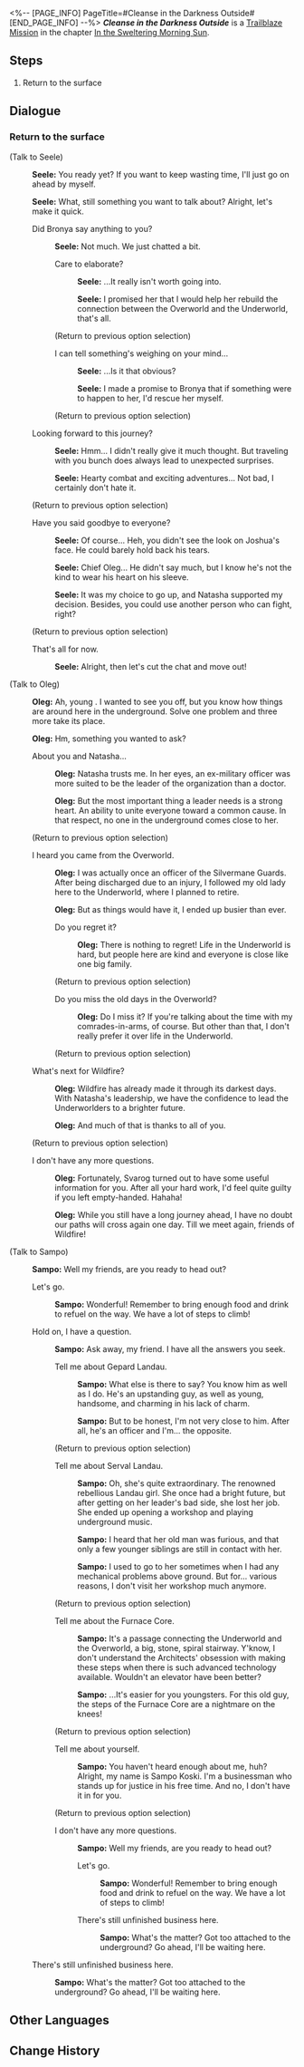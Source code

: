 <%-- [PAGE_INFO]
PageTitle=#Cleanse in the Darkness Outside#
[END_PAGE_INFO] --%>
{{Stub|Dialogue.}}
{{Mission Infobox
|id            = 1011003
|title         = 
|image         = Mission Cleanse in the Darkness Outside.png{{subst:void|<!--$UPLOAD:<<SpriteOutput/Chronicle/1011003.png>-<Mission Cleanse in the Darkness Outside.png>-<Fate's Atlas Images>>-->}}
|type          = Trailblaze
|event_name    = 
|chapter       = In the Sweltering Morning Sun
|requirements  = 
* [[Trailblaze Mission]] ''[[Not Good With Farewells]]'' completed
* Reach [[Equilibrium Level]] 1
|summary       = You avoid the guards and reach the workshop, "Neverwinter," where you secure the cooperation of Serval, who will guide you to the Silvermane Guard Restricted Zone and the location of the Stellaron.
|characters    = Oleg; Sampo; Seele; Trailblazer
|startLocation = [[Jarilo-VI]] - [[Boulder Town]]
|world         = Jarilo-VI
|area          = Boulder Town
|prev          = Not Good With Farewells
|next          = Unattainable Idol
|rewards       = Trailblaze EXP*300; Condensed Aether*3; Credit*8,000
}}
'''''Cleanse in the Darkness Outside''''' is a [[Trailblaze Mission]] in the chapter [[In the Sweltering Morning Sun]].

==Steps==
# Return to the surface

<!--
==Gameplay Notes==

--><!--
==Trial Character==

-->
==Dialogue==
{{Stub Dialogue}}

===Return to the surface{{subst:void|<!--101100112-->}}===
{{Mission Description|type=trailblaze|location=Boulder Town|The longer you stay in this giant underground space, the harder it is to differentiate between the cold rock ceiling and the sky.<br />It's time to return to the surface... But you wouldn't be able to without any help &mdash; because if you could, you would've already done so, isn't that right?<br />The members of Wildfire extends Bronya's greetings to you and are willing to guide you... But you can't be too picky about the guide.<br />Prepare yourself mentally and leave with Sampo.}}
{{Dialogue Start}}

;(Talk to Seele)
:{{A|VO chapter1 6 seele 224.ogg}} '''Seele:''' You ready yet? If you want to keep wasting time, I'll just go on ahead by myself.
:{{A|VO chapter1 6 seele 225.ogg}} '''Seele:''' What, still something you want to talk about? Alright, let's make it quick.
:{{DIcon|Talk}} Did Bronya say anything to you?
::{{A|VO chapter1 6 seele 226.ogg}} '''Seele:''' Not much. We just chatted a bit.
::{{DIcon|Arrow}} Care to elaborate?
:::{{A|VO chapter1 6 seele 227.ogg}} '''Seele:''' ...It really isn't worth going into.
:::{{A|VO chapter1 6 seele 228.ogg}} '''Seele:''' I promised her that I would help her rebuild the connection between the Overworld and the Underworld, that's all.
::;(Return to previous option selection)
::{{DIcon|Arrow}} I can tell something's weighing on your mind...
:::{{A|VO chapter1 6 seele 229.ogg}} '''Seele:''' ...Is it that obvious?
:::{{A|VO chapter1 6 seele 230.ogg}} '''Seele:''' I made a promise to Bronya that if something were to happen to her, I'd rescue her myself.
::;(Return to previous option selection)
:{{DIcon|Talk}} Looking forward to this journey?
::{{A|VO chapter1 6 seele 231.ogg}} '''Seele:''' Hmm... I didn't really give it much thought. But traveling with you bunch does always lead to unexpected surprises.
::{{A|VO chapter1 6 seele 232.ogg}} '''Seele:''' Hearty combat and exciting adventures... Not bad, I certainly don't hate it.
:;(Return to previous option selection)
:{{DIcon|Talk}} Have you said goodbye to everyone?
::{{A|VO chapter1 6 seele 233.ogg}} '''Seele:''' Of course... Heh, you didn't see the look on Joshua's face. He could barely hold back his tears.
::{{A|VO chapter1 6 seele 234.ogg}} '''Seele:''' Chief Oleg... He didn't say much, but I know he's not the kind to wear his heart on his sleeve.
::{{A|VO chapter1 6 seele 235.ogg}} '''Seele:''' It was my choice to go up, and Natasha supported my decision. Besides, you could use another person who can fight, right?
:;(Return to previous option selection)
:{{DIcon|Exit}} That's all for now.
::{{A|VO chapter1 6 seele 236.ogg}} '''Seele:''' Alright, then let's cut the chat and move out!

;(Talk to Oleg)
:{{A|VO chapter1 6 oleg 208 m.ogg}} {{A|VO chapter1 6 oleg 208 f.ogg}} '''Oleg:''' Ah, young {{MC|f=lady|m=lad}}. I wanted to see you off, but you know how things are around here in the underground. Solve one problem and three more take its place.
:{{A|VO chapter1 6 oleg 209.ogg}} '''Oleg:''' Hm, something you wanted to ask?
:{{DIcon|Talk}} About you and Natasha...
::{{A|VO chapter1 6 oleg 210.ogg}} '''Oleg:''' Natasha trusts me. In her eyes, an ex-military officer was more suited to be the leader of the organization than a doctor.
::{{A|VO chapter1 6 oleg 211.ogg}} '''Oleg:''' But the most important thing a leader needs is a strong heart. An ability to unite everyone toward a common cause. In that respect, no one in the underground comes close to her.
:;(Return to previous option selection)
:{{DIcon|Talk}} I heard you came from the Overworld.
::{{A|VO chapter1 6 oleg 212.ogg}} '''Oleg:''' I was actually once an officer of the Silvermane Guards. After being discharged due to an injury, I followed my old lady here to the Underworld, where I planned to retire.
::{{A|VO chapter1 6 oleg 213.ogg}} '''Oleg:''' But as things would have it, I ended up busier than ever.
::{{DIcon|Arrow}} Do you regret it?
:::{{A|VO chapter1 6 oleg 214.ogg}} '''Oleg:''' There is nothing to regret! Life in the Underworld is hard, but people here are kind and everyone is close like one big family.
::;(Return to previous option selection)
::{{DIcon|Arrow}} Do you miss the old days in the Overworld?
:::{{A|VO chapter1 6 oleg 215.ogg}} '''Oleg:''' Do I miss it? If you're talking about the time with my comrades-in-arms, of course. But other than that, I don't really prefer it over life in the Underworld.
::;(Return to previous option selection)
:{{DIcon|Talk}} What's next for Wildfire?
::{{A|VO chapter1 6 oleg 216.ogg}} '''Oleg:''' Wildfire has already made it through its darkest days. With Natasha's leadership, we have the confidence to lead the Underworlders to a brighter future.
::{{A|VO chapter1 6 oleg 217.ogg}} '''Oleg:''' And much of that is thanks to all of you.
:;(Return to previous option selection)
:{{DIcon|Exit}} I don't have any more questions.
::{{A|VO chapter1 6 oleg 218.ogg}} '''Oleg:''' Fortunately, Svarog turned out to have some useful information for you. After all your hard work, I'd feel quite guilty if you left empty-handed. Hahaha!
::{{A|VO chapter1 6 oleg 219.ogg}} '''Oleg:''' While you still have a long journey ahead, I have no doubt our paths will cross again one day. Till we meet again, friends of Wildfire!

;(Talk to Sampo)
:{{A|VO chapter1 6 sampo 211.ogg}} '''Sampo:''' Well my friends, are you ready to head out?
:{{DIcon|Arrow}} Let's go.
::{{A|VO chapter1 6 sampo 212.ogg}} '''Sampo:''' Wonderful! Remember to bring enough food and drink to refuel on the way. We have a lot of steps to climb!
:{{DIcon|Arrow}} Hold on, I have a question.
::{{A|VO chapter1 6 sampo 213.ogg}} '''Sampo:''' Ask away, my friend. I have all the answers you seek.
::{{DIcon|Talk}} Tell me about Gepard Landau.
:::{{A|VO chapter1 6 sampo 214.ogg}} '''Sampo:''' What else is there to say? You know him as well as I do. He's an upstanding guy, as well as young, handsome, and charming in his lack of charm.
:::{{A|VO chapter1 6 sampo 215.ogg}} '''Sampo:''' But to be honest, I'm not very close to him. After all, he's an officer and I'm... the opposite.
::;(Return to previous option selection)
::{{DIcon|Talk}} Tell me about Serval Landau.
:::{{A|VO chapter1 6 sampo 216.ogg}} '''Sampo:''' Oh, she's quite extraordinary. The renowned rebellious Landau girl. She once had a bright future, but after getting on her leader's bad side, she lost her job. She ended up opening a workshop and playing underground music.
:::{{A|VO chapter1 6 sampo 217.ogg}} '''Sampo:''' I heard that her old man was furious, and that only a few younger siblings are still in contact with her.
:::{{A|VO chapter1 6 sampo 218.ogg}} '''Sampo:''' I used to go to her sometimes when I had any mechanical problems above ground. But for... various reasons, I don't visit her workshop much anymore.
::;(Return to previous option selection)
::{{DIcon|Talk}} Tell me about the Furnace Core.
:::{{A|VO chapter1 6 sampo 219.ogg}} '''Sampo:''' It's a passage connecting the Underworld and the Overworld, a big, stone, spiral stairway. Y'know, I don't understand the Architects' obsession with making these steps when there is such advanced technology available. Wouldn't an elevator have been better?
:::{{A|VO chapter1 6 sampo 220.ogg}} '''Sampo:''' ...It's easier for you youngsters. For this old guy, the steps of the Furnace Core are a nightmare on the knees!
::;(Return to previous option selection)
::{{DIcon|Talk}} Tell me about yourself.
:::{{A|VO chapter1 6 sampo 221.ogg}} '''Sampo:''' You haven't heard enough about me, huh? Alright, my name is Sampo Koski. I'm a businessman who stands up for justice in his free time. And no, I don't have it in for you.
::;(Return to previous option selection)
::{{DIcon|Arrow}} I don't have any more questions.
:::{{A|VO chapter1 6 sampo 211.ogg}} '''Sampo:''' Well my friends, are you ready to head out?
:::{{DIcon|Arrow}} Let's go.
::::{{A|VO chapter1 6 sampo 212.ogg}} '''Sampo:''' Wonderful! Remember to bring enough food and drink to refuel on the way. We have a lot of steps to climb!
:::{{DIcon|Exit}} There's still unfinished business here.
::::{{A|VO chapter1 6 sampo 222.ogg}} '''Sampo:''' What's the matter? Got too attached to the underground? Go ahead, I'll be waiting here.
:{{DIcon|Exit}} There's still unfinished business here.
::{{A|VO chapter1 6 sampo 222.ogg}} '''Sampo:''' What's the matter? Got too attached to the underground? Go ahead, I'll be waiting here.
{{Dialogue End}}

==Other Languages==
{{Other Languages
|en   = Cleanse in the Darkness Outside
|zhs  = 在屋外的黑暗中洗涤
|zht  = 在屋外的黑暗中洗滌
|ja   = 屋外の闇の中で
|ko   = 옥외의 어둠 속 세척
|es   = Purificación en la oscuridad externa
|fr   = Raser les murs
|ru   = Очистка внешней тьмы
|th   = ชะล้างท่ามกลางความมืดภายนอก
|vi   = Gột Rửa Trong Bóng Tối Bên Ngoài
|de   = Reinigung in der Dunkelheit da draußen
|id   = Pencucian di Luar Kegelapan
|pt   = Limpeza na Escuridão Lá Fora
}}

==Change History==
{{Change History|1.0}}
